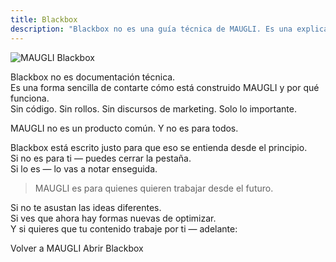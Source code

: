 ```yaml
---
title: Blackbox
description: "Blackbox no es una guía técnica de MAUGLI. Es una explicación clara de cómo funciona todo."
---
```



![MAUGLI Blackbox](/assets/og_image_es.webp)

Blackbox no es documentación técnica.  
Es una forma sencilla de contarte cómo está construido MAUGLI y por qué funciona.  
Sin código. Sin rollos. Sin discursos de marketing. Solo lo importante.

MAUGLI no es un producto común. Y no es para todos.

Blackbox está escrito justo para que eso se entienda desde el principio.  
Si no es para ti — puedes cerrar la pestaña.  
Si lo es — lo vas a notar enseguida.

> MAUGLI es para quienes quieren trabajar desde el futuro.

Si no te asustan las ideas diferentes.  
Si ves que ahora hay formas nuevas de optimizar.  
Y si quieres que tu contenido trabaje por ti — adelante:

<LinkButton href="https://maugli.cfd" variant="secondary" icon="left-arrow" iconPlacement="start">
  Volver a MAUGLI
</LinkButton>
<LinkButton href="/intro/01" variant="primary" icon="seti:license" iconPlacement="start">
  Abrir Blackbox
</LinkButton>